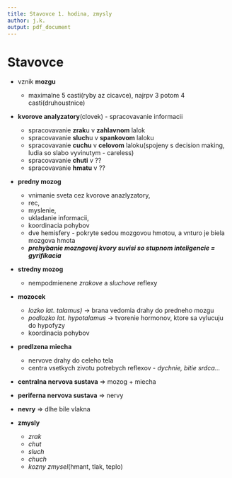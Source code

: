 ```yaml
---
title: Stavovce 1. hodina, zmysly
author: j.k. 
output: pdf_document
---
```


# Stavovce     
- vznik **mozgu**
    + maximalne 5 casti(ryby az cicavce), najrpv 3 potom 4 casti(druhoustnice)

- **kvorove analyzatory**(clovek) - spracovavanie informacii
    + spracovavanie **zrak**u v **zahlavnom** lalok
    + spracovavanie **sluch**u v **spankovom** laloku
    + spracovavanie **cuchu** v **celovom** laloku(spojeny s decision making, ludia so slabo vyvinutym - careless)
    + spracovavanie **chuti** v ?? 
    + spracovavanie **hmatu** v ??

- **predny mozog**
    + vnimanie sveta cez kvorove anazlyzatory, 
    + rec, 
    + myslenie, 
    + ukladanie informacii,
    + koordinacia pohybov
    + dve hemisfery - pokryte sedou mozgovou hmotou, a vnturo je biela mozgova hmota
    + ***prehybanie mozngovej kvory suvisi so stupnom inteligencie = gyrifikacia***  

- **stredny mozog**
    + nempodmienene *zrakove* a *sluchove* reflexy

- **mozocek**
    + *lozko lat. talamus)* -> brana vedomia drahy do predneho mozgu
    + *podlozko lat. hypotalamus* -> tvorenie hormonov, ktore sa vylucuju do hypofyzy
    + koordinacia pohybov

- **predlzena miecha**
    + nervove drahy do celeho tela
    + centra vsetkych zivotu potrebych reflexov - *dychnie, bitie srdca...*

- **centralna nervova sustava** => mozog + miecha
- **periferna nervova sustava** => nervy
- **nevry** => dlhe bile vlakna 

- **zmysly**
    + *zrak*
    + *chut*
    + *sluch*
    + *chuch*
    + *kozny zmysel*(hmant, tlak, teplo)

